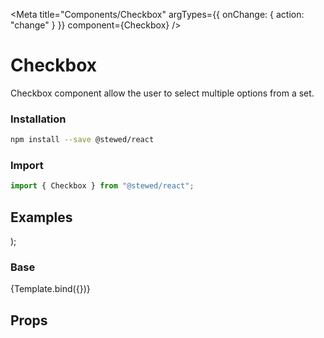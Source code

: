 
<Meta
  title="Components/Checkbox"
  argTypes={{ onChange: { action: "change" } }}
  component={Checkbox}
/>

# Checkbox

Checkbox component allow the user to select multiple options from a set.

### Installation

```bash
npm install --save @stewed/react
```

### Import

```js
import { Checkbox } from "@stewed/react";
```

## Examples

  <Theme>
    <Checkbox {...args} />
  </Theme>
);

### Base

<Canvas>
  <Story
    name="Base"
    args={{
      size: "md",
      skin: "primary",
      disabled: false,
    }}>
    {Template.bind({})}
  </Story>
</Canvas>

## Props

<ArgsTable of={Checkbox} />
